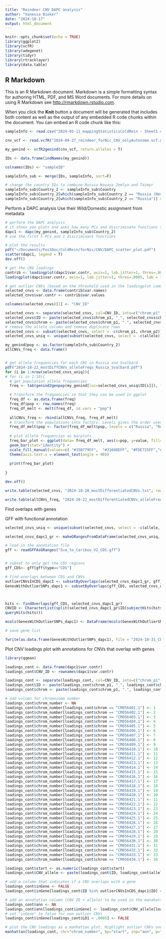 ```yaml
---
title: "Reindeer CNV DAPC analysis"
author: "Vanessa Bieker"
date: "2024-10-17"
output: html_document
---
```


```r
knitr::opts_chunk$set(echo = TRUE)
library(ggplot2)
library(vcfR)
library(adegenet)
library(tidyr)
library(rtracklayer)
library(data.table)
```

## R Markdown

This is an R Markdown document. Markdown is a simple formatting syntax for authoring HTML, PDF, and MS Word documents. For more details on using R Markdown see <http://rmarkdown.rstudio.com>.

When you click the **Knit** button a document will be generated that includes both content as well as the output of any embedded R code chunks within the document. You can embed an R code chunk like this:

```r
sampleInfo <- read.csv("2024-03-11_mappingStatisticsColdRein - Sheet1.csv")
```




```r
cnv_vcf <- read.vcfR("2024-09-27_reindeer_forNic_CNV_onlyAutosome.vcf.gz")

my_genind <- vcfR2genind(cnv_vcf, return.alleles = T)

IDs <- data.frame(indNames(my_genind))

colnames(IDs) <- "sampleID"

sampleInfo_sub <- merge(IDs, sampleInfo, sort=F)

# change the country IDs to combine Russia Novaya Zemlya and Taimyr
sampleInfo_sub$Country_2 <- sampleInfo_sub$Country
sampleInfo_sub$Country_2[which(sampleInfo_sub$Country_2 == "Russia (Novaya Zemlya)")] <- "Russia (Novaya Zemlya and Taimyr)"
sampleInfo_sub$Country_2[which(sampleInfo_sub$Country_2 == "Russia")] <- "Russia (Novaya Zemlya and Taimyr)"


```

Perform a DAPC analysis
Use their Wild/Domestic assignment from metadata

```r

# perform the DAPC analysis
# it shows you plots and asks how many PCs and discriminate functions to use in the analysis
dapc1 <- dapc(my_genind, sampleInfo_sub$Country_2)
# use the first 5 PCs and 1 discriminant functions

# plot the results
pdf("~/Documents/PostDoc/ColdRein/forNic/CNV/DAPC_scatter_plot.pdf")
scatter(dapc1, legend = T)
dev.off()

# get the CNV loadings
contrib <- loadingplot(dapc1$var.contr, axis=1, lab.jitter=1, thres=.0005)
loadingplot(dapc1$var.contr, axis=1, lab.jitter=1, thres=.0005, lab = "")

# get outlier CNVs (based on the threshold used in the loadingplot command)
selected_cnvs <- data.frame(contrib$var.names)
selected_cnvs$var.contr <- contrib$var.values

colnames(selected_cnvs)[1] <- "CNV_ID"

selected_cnvs <- separate(selected_cnvs, col=CNV_ID, into=c("chrom_p1", "chrom_p2", "start", "stop", "allele"))
selected_cnvs$ID <- paste(selected_cnvs$chrom_p1, "_", selected_cnvs$chrom_p2, ":", selected_cnvs$start, "-", selected_cnvs$stop, sep = "")
selected_cnvs$chrom <- paste(selected_cnvs$chrom_p1, ".", selected_cnvs$chrom_p2, sep = "")
# remove the allele column and remove duplicate rows
selected_cnvs <- subset(selected_cnvs, select = -c(chrom_p1, chrom_p2))
selected_cnvs_uniq <- unique(subset(selected_cnvs, select = -c(allele)))

my_genind@pop <- as.factor(sampleInfo_sub$Country_2)
allCNVs_freq <- data.frame()


# get allele frequencies for each CNV in Russia and Svalbard
pdf("2024-10-22_mostDiffCNVs_alleleFreqs_Russia_Svalbard.pdf")
for (i in 1:nrow(selected_cnvs_uniq)){
# for (i in 1:10){
  # get population allele frequencies 
  freq <- tab(genind2genpop(my_genind[loc=selected_cnvs_uniq$ID[i]]), freq = TRUE)

  # transform the frequencies so that they can be used in ggplot
  freq_df <- as.data.frame(freq)
  freq_df$pop <- row.names(freq)
  freq_df_melt <- melt(freq_df, id.vars = "pop")
  
  allCNVs_freq <- rbind(allCNVs_freq, freq_df_melt)
  # transform the populations into factors. Levels gives the order used for plotting
  freq_df_melt$pop <- factor(freq_df_melt$pop, levels = c("Russia", "Russia (Novaya Zemlya)", "Svalbard"))
  
  # plot allele frequencies as barplots
  freq_bar_plot <- ggplot(data= freq_df_melt, aes(x=pop, y=value, fill=variable)) +
  geom_bar(stat="identity") +
  scale_fill_manual(values=c( "#35B779FF",  "#31688EFF", "#FDE725FF","#440154FF")) +
  theme(axis.text.x = element_text(angle = 90))
  
  print(freq_bar_plot)
  
}

dev.off()

write.table(selected_cnvs, "2024-10-20_mostDifferentiatedCNVs.txt", row.names = F)

write.table(allCNVs_freq, "2024-10-22_mostDifferentiatedCNVs_alleleFrequencies_Russia_Svalbard.txt", row.names = F)
```



Find overlaps with genes

GFF with functional annotation
```r

selected_cnvs_uniq <- unique(subset(selected_cnvs, select = -c(allele, var.contr)))

selected_cnvs_dapc1_gr <- makeGRangesFromDataFrame(selected_cnvs_uniq, keep.extra.columns = T)

# load in the annotation file
gff <- readGFFAsGRanges("Sva_to_Caribou_V2_CDS.gff")


# subset to only get the CDS regions
gff_CDS<- gff[gff$type=="CDS"]

# find overlaps between CDS and CNVs
outlierCNVsInCDS_dapc1 <- subsetByOverlaps(selected_cnvs_dapc1_gr, gff_CDS)
GenesWithOutlierSNPs_dapc1 <- subsetByOverlaps(gff_CDS, selected_cnvs_dapc1_gr)



hits <- findOverlaps(gff_CDS, selected_cnvs_dapc1_gr)
CNVID <- CharacterList(split(selected_cnvs_dapc1_gr$ID[subjectHits(hits)],
queryHits(hits)))

mcols(GenesWithOutlierSNPs_dapc1) <- DataFrame(mcols(GenesWithOutlierSNPs_dapc1), CNVID)

# save gene list 

fwrite(as.data.frame(GenesWithOutlierSNPs_dapc1), file = "2024-10-31_CDSOverlap_differentiatedCNVs.csv", row.names = F)

```

Plot CNV loadings plot with annotations for CNVs that overlap with genes
```r
library(qqman)

loadings_cont <- data.frame(dapc1$var.contr)
loadings_cont$CNV_ID <- rownames(dapc1$var.contr)

loadings_cont <- separate(loadings_cont, col=CNV_ID, into=c("chrom_p1", "chrom_p2", "start", "stop", "allele"))
loadings_cont$ID <- paste(loadings_cont$chrom_p1, "_", loadings_cont$chrom_p2, ":", loadings_cont$start, "-", loadings_cont$stop, sep = "")
loadings_cont$chrom <- paste(loadings_cont$chrom_p1, ".", loadings_cont$chrom_p2, sep = "")

# add column for chromosome number
loadings_cont$chrom_number <- NA
loadings_cont$chrom_number[loadings_cont$chrom == "CM056401.1"] <- 1
loadings_cont$chrom_number[loadings_cont$chrom == "CM056402.1"] <- 2
loadings_cont$chrom_number[loadings_cont$chrom == "CM056403.1"] <- 3
loadings_cont$chrom_number[loadings_cont$chrom == "CM056404.1"] <- 4
loadings_cont$chrom_number[loadings_cont$chrom == "CM056405.1"] <- 5
loadings_cont$chrom_number[loadings_cont$chrom == "CM056406.1"] <- 6
loadings_cont$chrom_number[loadings_cont$chrom == "CM056407.1"] <- 7
loadings_cont$chrom_number[loadings_cont$chrom == "CM056408.1"] <- 8
loadings_cont$chrom_number[loadings_cont$chrom == "CM056409.1"] <- 9
loadings_cont$chrom_number[loadings_cont$chrom == "CM056410.1"] <- 10
loadings_cont$chrom_number[loadings_cont$chrom == "CM056411.1"] <- 11
loadings_cont$chrom_number[loadings_cont$chrom == "CM056412.1"] <- 12
loadings_cont$chrom_number[loadings_cont$chrom == "CM056413.1"] <- 13
loadings_cont$chrom_number[loadings_cont$chrom == "CM056414.1"] <- 14
loadings_cont$chrom_number[loadings_cont$chrom == "CM056415.1"] <- 15
loadings_cont$chrom_number[loadings_cont$chrom == "CM056416.1"] <- 16
loadings_cont$chrom_number[loadings_cont$chrom == "CM056417.1"] <- 17
loadings_cont$chrom_number[loadings_cont$chrom == "CM056418.1"] <- 18
loadings_cont$chrom_number[loadings_cont$chrom == "CM056419.1"] <- 19
loadings_cont$chrom_number[loadings_cont$chrom == "CM056420.1"] <- 20
loadings_cont$chrom_number[loadings_cont$chrom == "CM056421.1"] <- 21
loadings_cont$chrom_number[loadings_cont$chrom == "CM056422.1"] <- 22
loadings_cont$chrom_number[loadings_cont$chrom == "CM056423.1"] <- 23
loadings_cont$chrom_number[loadings_cont$chrom == "CM056424.1"] <- 24
loadings_cont$chrom_number[loadings_cont$chrom == "CM056425.1"] <- 25
loadings_cont$chrom_number[loadings_cont$chrom == "CM056426.1"] <- 26
loadings_cont$chrom_number[loadings_cont$chrom == "CM056427.1"] <- 27
loadings_cont$chrom_number[loadings_cont$chrom == "CM056428.1"] <- 28
loadings_cont$chrom_number[loadings_cont$chrom == "CM056429.1"] <- 29
loadings_cont$chrom_number[loadings_cont$chrom == "CM056430.1"] <- 30
loadings_cont$chrom_number[loadings_cont$chrom == "CM056431.1"] <- 31
loadings_cont$chrom_number[loadings_cont$chrom == "CM056432.1"] <- 32
loadings_cont$chrom_number[loadings_cont$chrom == "CM056433.1"] <- 33
loadings_cont$chrom_number[loadings_cont$chrom == "CM056434.1"] <- 34

loadings_cont$start <- as.numeric(loadings_cont$start)
loadings_cont$CNV_allele <- paste(loadings_cont$ID, loadings_cont$allele, sep = ":")

# add a column that indicates if a CNV overlaps with a gene
loadings_cont$inGene <- FALSE
loadings_cont$inGene[loadings_cont$ID %in% outlierCNVsInCDS_dapc1$ID] <- TRUE

# add an annotation column (CNV ID + allele) to be used in the manahattan plot
loadings_cont$ann <- NA
loadings_cont$ann[loadings_cont$inGene] <- loadings_cont$CNV_allele[loadings_cont$inGene]
# set "inGene" to false for non outlier CNVs
loadings_cont$inGene[loadings_cont$LD1 < .0005] <- FALSE

# plot the CNV loadings as a manhattan plot. Highlight outlier CNVs overlapping with CDS
manhattan(loadings_cont, chr="chrom_number", bp="start", snp="ann", p="LD1", logp = F, ylim = c(0, max(loadings_cont$LD1)), genomewideline = .0005, annotatePval = .0005, annotateTop = F, highlight = loadings_cont$ann[loadings_cont$inGene])


```




